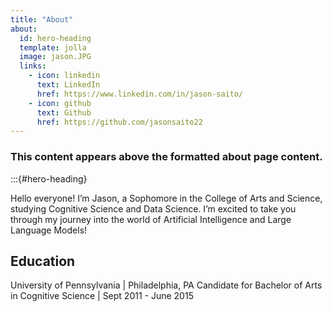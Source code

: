 ```yaml
---
title: "About"
about:
  id: hero-heading
  template: jolla
  image: jason.JPG
  links:
    - icon: linkedin
      text: LinkedIn
      href: https://www.linkedin.com/in/jason-saito/
    - icon: github
      text: Github
      href: https://github.com/jasonsaito22
---
```


### This content appears above the formatted about page content.

:::{#hero-heading}

Hello everyone! I'm Jason, a Sophomore in the College of Arts and Science, studying Cognitive Science and Data Science. I'm excited to take you through my journey into the world of Artificial Intelligence and Large Language Models!

## Education

University of Pennsylvania | Philadelphia, PA
Candidate for Bachelor of Arts in Cognitive Science | Sept 2011 - June 2015


